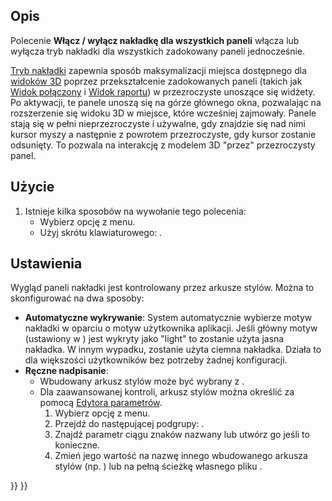 <languages/>

{{Docnav/pl
|[[Std_Workbench/pl|Środowiska pracy]]
|[[Std_DockOverlayTransparentAll/pl|Włącz / wyłącz transparentność paneli]]
|[[Std_View_Menu/pl|Menu widok]]
|IconL=
|IconR=
|IconC=Freecad.svg
}}

{{GuiCommand/pl
|Name=Std DockOverlayAll
|Name/pl=Włącz / wyłącz nakładkę dla wszystkich paneli
|MenuLocation=Widok → Zadokowany panel nakładki → Włącz / wyłącz nakładkę dla wszystkich paneli
|Workbenches=Wszystkie
|Shortcut={{KEY|F4}}
|Version=1.0
|SeeAlso=[[Std_DockOverlayTransparentAll/pl|Włącz / wyłącz transparentność paneli]], [[Std_DockOverlayToggle/pl|Włącz / wyłącz nakładkę]]
}}

<span id="Description"></span>
==Opis==

Polecenie '''Włącz / wyłącz nakładkę dla wszystkich paneli''' włącza lub wyłącza tryb nakładki dla wszystkich zadokowany paneli jednocześnie.

[[Interface/pl#Nakładka_panelu_dokowania|Tryb nakładki]] zapewnia sposób maksymalizacji miejsca dostępnego dla [[3D_view/pl|widoków 3D]] poprzez przekształcenie zadokowanych paneli (takich jak [[Combo_view/pl|Widok połączony]] i [[Report_view/pl|Widok raportu]]) w przezroczyste unoszące się widżety. Po aktywacji, te panele unoszą się na górze głównego okna, pozwalając na rozszerzenie się widoku 3D w miejsce, które wcześniej zajmowały. Panele stają się w pełni nieprzezroczyste i używalne, gdy znajdzie się nad nimi kursor myszy a następnie z powrotem przezroczyste, gdy kursor zostanie odsunięty. To pozwala na interakcję z modelem 3D "przez" przezroczysty panel.

<span id="Usage"></span>
==Użycie==

# Istnieje kilka sposobów na wywołanie tego polecenia:
#* Wybierz opcję {{MenuCommand|Widok → Zadokowany panel nakładki → Włącz / wyłącz nakładkę dla wszystkich paneli}} z menu.
#* Użyj skrótu klawiaturowego: {{KEY|F4}}.

<span id="Preferences"></span>
==Ustawienia==

Wygląd paneli nakładki jest kontrolowany przez arkusze stylów. Można to skonfigurować na dwa sposoby:

* '''Automatyczne wykrywanie''': System automatycznie wybierze motyw nakładki w oparciu o motyw użytkownika aplikacji. Jeśli główny motyw (ustawiony w {{MenuCommand|Edycja → Preferencje → Wyświetlanie → Interfejs użytkownika → Arkusz stylów (opcje zaawansowane)}}) jest wykryty jako "light" to zostanie użyta jasna nakładka. W innym wypadku, zostanie użyta ciemna nakładka. Działa to dla większości użytkowników bez potrzeby żadnej konfiguracji.
* '''Ręczne nadpisanie''':
** Wbudowany arkusz stylów może być wybrany z {{MenuCommand|Edycja → Preferencje → Wyświetlanie → Interfejs użytkownika → Arkusz stylów nakładki}}.
** Dla zaawansowanej kontroli, arkusz stylów można określić za pomocą [[Std_DlgParameter/pl|Edytora parametrów]].
**# Wybierz opcję {{MenuCommand|Przybory → Edytuj parametry}} z menu.
**# Przejdź do następującej podgrupy: {{MenuCommand|BaseApp → Preferences → MainWindow}}.
**# Znajdź parametr ciągu znaków nazwany {{Incode|OverlayActiveStyleSheet}} lub utwórz go jeśli to konieczne.
**# Zmień jego wartość na nazwę innego wbudowanego arkusza stylów (np. {{Incode|Light Theme + Light Background.qss}}) lub na pełną ścieżkę własnego pliku {{Incode|.qss}}.



{{Docnav/pl
|[[Std_Workbench/pl|Środowiska pracy]]
|[[Std_DockOverlayTransparentAll/pl|Włącz / wyłącz transparentność paneli]]
|[[Std_View_Menu/pl|Menu widok]]
|IconL=
|IconR=
|IconC=Freecad.svg
}}

{{Std_Base_navi{{#translation:}}}}
{{Userdocnavi{{#translation:}}}}